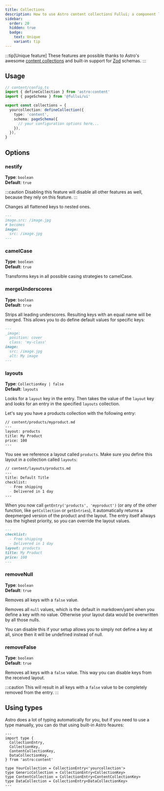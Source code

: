 ```yaml
---
title: Collections
description: How to use Astro content collections Fullui; a component library and design system built for Astro.
sidebar:
  order: 20
  hidden: true
  badge:
    text: Unique
    variant: tip
---
```


:::tip[Unique feature]
These features are possible thanks to Astro's awesome [content collections](https://docs.astro.build/en/guides/content-collections/) and built-in support for [Zod](https://zod.dev) schemas.
:::

## Usage
```ts
// content/config.ts
import { defineCollection } from 'astro:content'
import { pageSchema } from '@fullui/ui'

export const collections = {
  yourcollection: defineCollection({
    type: 'content',
    schema: pageSchema({
      // your configuration options here...
    }),
  }),
}
```

## Options

### nestify
**Type**: `boolean`\
**Default**: `true`

:::caution
Disabling this feature will disable all other features as well, because they rely on this feature.
:::

Changes all flattened keys to nested ones.
```markdown
---
image.src: /image.jpg
# becomes
image:
  src: /image.jpg
---
```

### camelCase
**Type**: `boolean`\
**Default**: `true`

Transforms keys in all possible casing strategies to camelCase.

### mergeUnderscores
**Type**: `boolean`\
**Default**: `true`

Strips all leading underscores. Resulting keys with an equal name will be merged. 
This allows you to do define default values for specific keys:

```markdown
---
_image:
  position: cover
  class: 'my-class'
image:
  src: /image.jpg
  alt: My image
---
```

### layouts
**Type**: `CollectionKey | false`\
**Default**: `layouts`

Looks for a `layout` key in the entry. Then takes the value of the `layout` key and looks for an entry in the specified `layouts` collection.

Let's say you have a products collection with the following entry:
```markdown
// content/products/myproduct.md
---
layout: products
title: My Product
price: 100
---
```

You see we reference a layout called `products`. Make sure you define this layout in a collection called `layouts`:
```markdown
// content/layouts/products.md
---
title: Default Title
checklist:
  - Free shipping
  - Delivered in 1 day
---
```

When you now call `getEntry('products', 'myproduct')` (or any of the other function, like `getCollection` or `getEntries`), it automatically returns a deepmerged version of the product and the layout. The entry itself allways has the highest priority, so you can override the layout values.
```markdown
---
checklist:
  - Free shipping
  - Delivered in 1 day
layout: products
title: My Product
price: 100
---
```

### removeNull
**Type**: `boolean`\
**Default**: `true`

Removes all keys with a `false` value.

Removes all `null` values, which is the default in markdown/yaml when you define a key with no value. 
Otherwise your layout data would be overwritten by all those nulls.

You can disable this if your setup allows you to simply not define a key at all, since then it will be undefined instead of null.

### removeFalse
**Type**: `boolean`\
**Default**: `true`

Removes all keys with a `false` value. This way you can disable keys from the received layout.

:::caution
This will result in all keys with a `false` value to be completely removed from the entry.
:::

## Using types
Astro does a lot of typing automatically for you, but if you need to use a type manually, you can do that using built-in Astro feaures:

```astro
---
import type {
  CollectionEntry,
  CollectionKey,
  ContentCollectionKey,
  DataCollectionKey,
} from 'astro:content'

type YourCollection = CollectionEntry<'yourcollection'>
type GenericCollection = CollectionEntry<CollectionKey>
type ContentCollection = CollectionEntry<ContentCollectionKey>
type DataCollection = CollectionEntry<DataCollectionKey>
---
```
